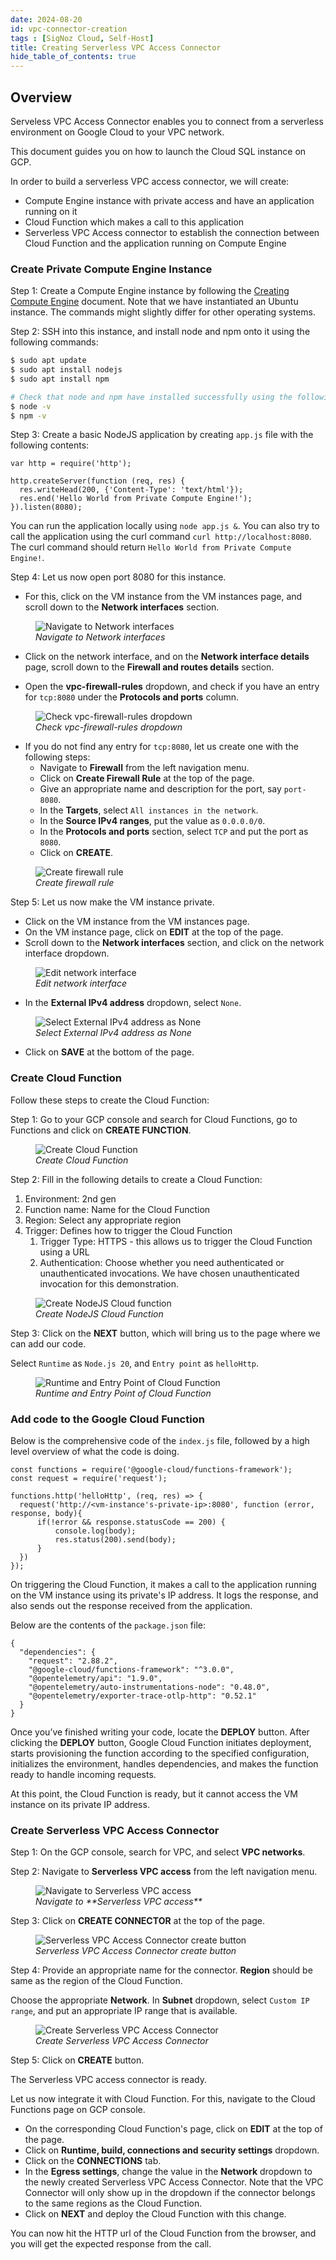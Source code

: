 ```yaml
---
date: 2024-08-20
id: vpc-connector-creation
tags : [SigNoz Cloud, Self-Host]
title: Creating Serverless VPC Access Connector
hide_table_of_contents: true
---
```


## Overview

Serveless VPC Access Connector enables you to connect from a serverless environment on Google Cloud to your VPC network.

This document guides you on how to launch the Cloud SQL instance on GCP.

In order to build a serverless VPC access connector, we will create:

* Compute Engine instance with private access and have an application running on it
* Cloud Function which makes a call to this application
* Serverless VPC Access connector to establish the connection between Cloud Function and the application running on Compute Engine

### Create Private Compute Engine Instance

Step 1: Create a Compute Engine instance by following the [Creating Compute Engine](https://signoz.io/docs/gcp-monitoring/bootstrapping/gce-creation/) document. Note that we have instantiated an Ubuntu instance. The commands might slightly differ for other operating systems.

Step 2: SSH into this instance, and install node and npm onto it using the following commands:

```bash
$ sudo apt update
$ sudo apt install nodejs
$ sudo apt install npm

# Check that node and npm have installed successfully using the following commands:
$ node -v
$ npm -v
```

Step 3: Create a basic NodeJS application by creating `app.js` file with the following contents:

```node
var http = require('http');

http.createServer(function (req, res) {
  res.writeHead(200, {'Content-Type': 'text/html'});
  res.end('Hello World from Private Compute Engine!');
}).listen(8080);
```

You can run the application locally using `node app.js &`. You can also try to call the application using the curl command `curl http://localhost:8080`. The curl command should return `Hello World from Private Compute Engine!`.

Step 4: Let us now open port 8080 for this instance.

- For this, click on the VM instance from the VM instances page, and scroll down to the **Network interfaces** section. 

<figure data-zoomable align="left">
    <img
        src="/img/docs/gcp-monitoring/vpc/vpc-connector-creation/navigate-to-network-interfaces.webp"
        alt="Navigate to Network interfaces"
    />
<figcaption>
<i>
Navigate to Network interfaces
</i>
</figcaption>
</figure>

- Click on the network interface, and on the **Network interface details** page, scroll down to the **Firewall and routes details** section. 

- Open the **vpc-firewall-rules** dropdown, and check if you have an entry for `tcp:8080` under the **Protocols and ports** column.

<figure data-zoomable align="left">
    <img
        src="/img/docs/gcp-monitoring/vpc/vpc-connector-creation/vpc-firewall-rules-dropdown.webp"
        alt="Check vpc-firewall-rules dropdown"
    />
<figcaption>
<i>
Check vpc-firewall-rules dropdown
</i>
</figcaption>
</figure>


- If you do not find any entry for `tcp:8080`, let us create one with the following steps:
    - Navigate to **Firewall** from the left navigation menu.
    - Click on **Create Firewall Rule** at the top of the page.
    - Give an appropriate name and description for the port, say `port-8080`.
    - In the **Targets**, select `All instances in the network`.
    - In the **Source IPv4 ranges**, put the value as `0.0.0.0/0`.
    - In the **Protocols and ports** section, select `TCP` and put the port as `8080`.
    - Click on **CREATE**.

<figure data-zoomable align="left">
    <img
        src="/img/docs/gcp-monitoring/vpc/vpc-connector-creation/create-firewall-rule.webp"
        alt="Create firewall rule"
    />
<figcaption>
<i>
Create firewall rule
</i>
</figcaption>
</figure>


Step 5: Let us now make the VM instance private. 

- Click on the VM instance from the VM instances page.
- On the VM instance page, click on **EDIT** at the top of the page.
- Scroll down to the **Network interfaces** section, and click on the network interface dropdown.

<figure data-zoomable align="left">
    <img
        src="/img/docs/gcp-monitoring/vpc/vpc-connector-creation/edit-network-interface.webp"
        alt="Edit network interface"
    />
<figcaption>
<i>
Edit network interface
</i>
</figcaption>
</figure>

- In the **External IPv4 address** dropdown, select `None`.

<figure data-zoomable align="left">
    <img
        src="/img/docs/gcp-monitoring/vpc/vpc-connector-creation/external-ipv4-address-none.webp"
        alt="Select External IPv4 address as None"
    />
<figcaption>
<i>
Select External IPv4 address as None
</i>
</figcaption>
</figure>

- Click on **SAVE** at the bottom of the page.

### Create Cloud Function

Follow these steps to create the Cloud Function:

Step 1: Go to your GCP console and search for Cloud Functions, go to Functions and click on **CREATE FUNCTION**.

<figure data-zoomable align="left">
    <img
        src="/img/docs/gcp-monitoring/vpc/vpc-connector-creation/create-cloud-function.webp"
        alt="Create Cloud Function"
    />
<figcaption>
<i>
Create Cloud Function
</i>
</figcaption>
</figure>


Step 2: Fill in the following details to create a Cloud Function:

1. Environment: 2nd gen
2. Function name: Name for the Cloud Function
3. Region: Select any appropriate region
4. Trigger: Defines how to trigger the Cloud Function
    1. Trigger Type: HTTPS - this allows us to trigger the Cloud Function using a URL
    2. Authentication: Choose whether you need authenticated or unauthenticated invocations. We have chosen unauthenticated invocation for this demonstration.

<figure data-zoomable align="left">
    <img
        src="/img/docs/gcp-monitoring/vpc/vpc-connector-creation/create-nodejs-cloud-function.webp"
        alt="Create NodeJS Cloud function"
    />
<figcaption>
<i>
Create NodeJS Cloud Function
</i>
</figcaption>
</figure>

Step 3: Click on the **NEXT** button, which will bring us to the page where we can add our code.

Select `Runtime` as `Node.js 20`, and `Entry point` as `helloHttp`.

<figure data-zoomable align="left">
    <img
        src="/img/docs/gcp-monitoring/vpc/vpc-connector-creation/cloud-function-entrypoint.webp"
        alt="Runtime and Entry Point of Cloud Function"
    />
<figcaption>
<i>
Runtime and Entry Point of Cloud Function
</i>
</figcaption>
</figure>

### Add code to the Google Cloud Function

Below is the comprehensive code of the `index.js` file, followed by a high level overview of what the code is doing.

```nodejs
const functions = require('@google-cloud/functions-framework');
const request = require('request');

functions.http('helloHttp', (req, res) => {
  request('http://<vm-instance's-private-ip>:8080', function (error, response, body){
      if(!error && response.statusCode == 200) {
          console.log(body);
          res.status(200).send(body);
      }
  })
});
```

On triggering the Cloud Function, it makes a call to the application running on the VM instance using its private's IP address. It logs the response, and also sends out the response received from the application.

Below are the contents of the `package.json` file:

```
{
  "dependencies": {
    "request": "2.88.2",
    "@google-cloud/functions-framework": "^3.0.0",
    "@opentelemetry/api": "1.9.0",
    "@opentelemetry/auto-instrumentations-node": "0.48.0",
    "@opentelemetry/exporter-trace-otlp-http": "0.52.1"
  }
}
```

Once you’ve finished writing your code, locate the **DEPLOY** button. After clicking the **DEPLOY** button, Google Cloud Function initiates deployment, starts provisioning the function according to the specified configuration, initializes the environment, handles dependencies, and makes the function ready to handle incoming requests.

At this point, the Cloud Function is ready, but it cannot access the VM instance on its private IP address.

### Create Serverless VPC Access Connector

Step 1: On the GCP console, search for VPC, and select **VPC networks**.

Step 2: Navigate to **Serverless VPC access** from the left navigation menu.

<figure data-zoomable align="left">
    <img
        src="/img/docs/gcp-monitoring/vpc/vpc-connector-creation/navigate-to-serverless-vpc-access.webp"
        alt="Navigate to Serverless VPC access"
    />
<figcaption>
<i>
Navigate to **Serverless VPC access**
</i>
</figcaption>
</figure>

Step 3: Click on **CREATE CONNECTOR** at the top of the page.

<figure data-zoomable align="left">
    <img
        src="/img/docs/gcp-monitoring/vpc/vpc-connector-creation/vpc-connector-create-button.webp"
        alt="Serverless VPC Access Connector create button"
    />
<figcaption>
<i>
Serverless VPC Access Connector create button
</i>
</figcaption>
</figure>

Step 4: Provide an appropriate name for the connector. **Region** should be same as the region of the Cloud Function. 

Choose the appropriate **Network**. In **Subnet** dropdown, select `Custom IP range`, and put an appropriate IP range that is available.

<figure data-zoomable align="left">
    <img
        src="/img/docs/gcp-monitoring/vpc/vpc-connector-creation/create-vpc-connector.webp"
        alt="Create Serverless VPC Access Connector"
    />
<figcaption>
<i>
Create Serverless VPC Access Connector
</i>
</figcaption>
</figure>

Step 5: Click on **CREATE** button.

The Serverless VPC access connector is ready.

Let us now integrate it with Cloud Function. For this, navigate to the Cloud Functions page on GCP console. 

- On the corresponding Cloud Function's page, click on **EDIT** at the top of the page.
- Click on **Runtime, build, connections and security settings** dropdown.
- Click on the **CONNECTIONS** tab.
- In the **Egress settings**, change the value in the **Network** dropdown to the newly created Serverless VPC Access Connector. Note that the VPC Connector will only show up in the dropdown if the connector belongs to the same regions as the Cloud Function.
- Click on **NEXT** and deploy the Cloud Function with this change.

You can now hit the HTTP url of the Cloud Function from the browser, and you will get the expected response from the call.
